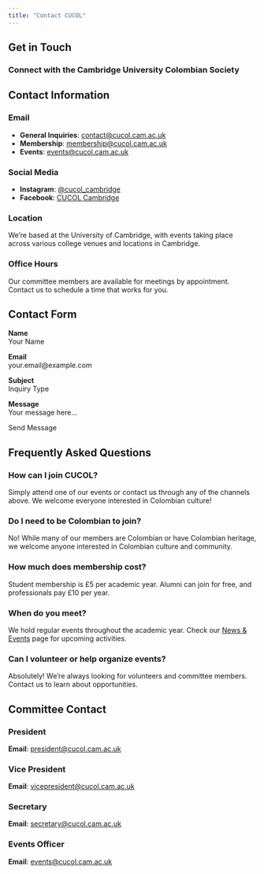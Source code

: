```yaml
---
title: "Contact CUCOL"
---
```


::: {.hero-section}
::: {.container}
# Get in Touch

### Connect with the Cambridge University Colombian Society
:::
:::

::: {.content-section}
::: {.container}
::: {.row}
::: {.col-lg-8}
## Contact Information

### Email
- **General Inquiries**: [contact@cucol.cam.ac.uk](mailto:contact@cucol.cam.ac.uk)
- **Membership**: [membership@cucol.cam.ac.uk](mailto:membership@cucol.cam.ac.uk)
- **Events**: [events@cucol.cam.ac.uk](mailto:events@cucol.cam.ac.uk)

### Social Media
- **Instagram**: [@cucol_cambridge](https://instagram.com/cucol_cambridge)
- **Facebook**: [CUCOL Cambridge](https://facebook.com/cucolcambridge)

### Location
We're based at the University of Cambridge, with events taking place across various college venues and locations in Cambridge.

### Office Hours
Our committee members are available for meetings by appointment. Contact us to schedule a time that works for you.
:::

::: {.col-lg-4}
## Contact Form

::: {.contact-form}
::: {.form-group}
**Name**  
[Your Name]{.form-control}
:::

::: {.form-group}
**Email**  
[your.email@example.com]{.form-control}
:::

::: {.form-group}
**Subject**  
[Inquiry Type]{.form-control}
:::

::: {.form-group}
**Message**  
[Your message here...]{.form-control .form-control-lg}
:::

[Send Message]{.btn .btn-primary .w-100}
:::
:::
:::

<div class="flag-accent"></div>

## Frequently Asked Questions

::: {.row}
::: {.col-md-6}
### How can I join CUCOL?
Simply attend one of our events or contact us through any of the channels above. We welcome everyone interested in Colombian culture!

### Do I need to be Colombian to join?
No! While many of our members are Colombian or have Colombian heritage, we welcome anyone interested in Colombian culture and community.
:::

::: {.col-md-6}
### How much does membership cost?
Student membership is £5 per academic year. Alumni can join for free, and professionals pay £10 per year.

### When do you meet?
We hold regular events throughout the academic year. Check our [News & Events](news.qmd) page for upcoming activities.
:::
:::

### Can I volunteer or help organize events?
Absolutely! We're always looking for volunteers and committee members. Contact us to learn about opportunities.

## Committee Contact

::: {.member-grid}
::: {.member-card}
### President
**Email**: [president@cucol.cam.ac.uk](mailto:president@cucol.cam.ac.uk)
:::

::: {.member-card}
### Vice President
**Email**: [vicepresident@cucol.cam.ac.uk](mailto:vicepresident@cucol.cam.ac.uk)
:::

::: {.member-card}
### Secretary
**Email**: [secretary@cucol.cam.ac.uk](mailto:secretary@cucol.cam.ac.uk)
:::

::: {.member-card}
### Events Officer
**Email**: [events@cucol.cam.ac.uk](mailto:events@cucol.cam.ac.uk)
:::
:::
:::
:::
